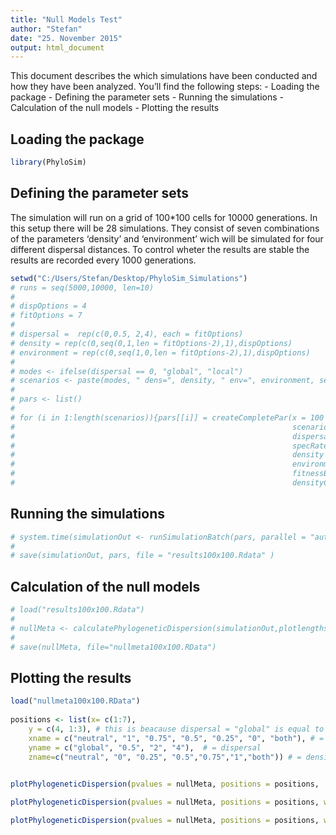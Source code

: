 ```yaml
---
title: "Null Models Test"
author: "Stefan"
date: "25. November 2015"
output: html_document
---
```

This document describes the which simulations have been conducted and how they have been analyzed.
You'll find the following steps:
- Loading the package
- Defining the parameter sets
- Running the simulations
- Calculation of the null models
- Plotting the results

Loading the package
--------------------------------


```r
library(PhyloSim)
```

Defining the parameter sets
------------------------------
The simulation will run on a grid of 100*100 cells for 10000 generations.
In this setup there will be 28 simulations. They consist of seven combinations of the parameters 'density' and 'environment' wich will be simulated for four different dispersal distances.
To control wheter the results are stable the results are recorded every 1000 generations.

```r
setwd("C:/Users/Stefan/Desktop/PhyloSim_Simulations")
# runs = seq(5000,10000, len=10)
# 
# dispOptions = 4
# fitOptions = 7
# 
# dispersal =  rep(c(0,0.5, 2,4), each = fitOptions)
# density = rep(c(0,seq(0,1,len = fitOptions-2),1),dispOptions)
# environment = rep(c(0,seq(1,0,len = fitOptions-2),1),dispOptions)
# 
# modes <- ifelse(dispersal == 0, "global", "local")
# scenarios <- paste(modes, " dens=", density, " env=", environment, sep = "")
# 
# pars <- list()
# 
# for (i in 1:length(scenarios)){pars[[i]] = createCompletePar(x = 100 ,y = 100, runs = runs,
#                                                              scenario = = scenarios[i],
#                                                              dispersal = dispersal[i],
#                                                              specRate = 1,
#                                                              density = density[i],
#                                                              environment = environment[i],
#                                                              fitnessBaseMortalityRatio = 5,
#                                                              densityCut = 1, seed = 1000)}
```

Running the simulations
------------------------
```r
# system.time(simulationOut <- runSimulationBatch(pars, parallel = "auto"))
# 
# save(simulationOut, pars, file = "results100x100.Rdata" )
```

Calculation of the null models
-----------------------------------

```r
# load("results100x100.Rdata")
# 
# nullMeta <- calculatePhylogeneticDispersion(simulationOut,plotlengths = c(2,3,4,5,6,7,8,9,10))
# 
# save(nullMeta, file="nullmeta100x100.RData")
```

Plotting the results
-------------------------

```r
load("nullmeta100x100.RData")
 
positions <- list(x= c(1:7),
    y = c(4, 1:3), # this is beacause dispersal = "global" is equal to dispersal = "0"
    xname = c("neutral", "1", "0.75", "0.5", "0.25", "0", "both"), # = environment
    yname = c("global", "0.5", "2", "4"),  # = dispersal
    zname=c("neutral", "0", "0.25", "0.5","0.75","1","both")) # = density
 

plotPhylogeneticDispersion(pvalues = nullMeta, positions = positions,  title = "Null Meta")

plotPhylogeneticDispersion(pvalues = nullMeta, positions = positions, which.simualtion = 1,  title = "Null Meta")

plotPhylogeneticDispersion(pvalues = nullMeta, positions = positions, which.simualtion = 2,  title = "Null Meta")


```







